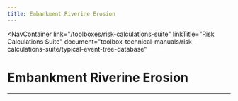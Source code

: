 ```yaml
---
title: Embankment Riverine Erosion
---
```



<NavContainer
  link="/toolboxes/risk-calculations-suite"
  linkTitle="Risk Calculations Suite"
  document="toolbox-technical-manuals/risk-calculations-suite/typical-event-tree-database"
></NavContainer>

# Embankment Riverine Erosion

<FigureNoRef 
    src="/figures/toolbox-technical-manuals/risk-calculations-suite/typical-event-tree-database/v1.3/Embankment-Riverine-Erosion.png" 
    alt="Embankment Riverine Erosion event tree" />

---
